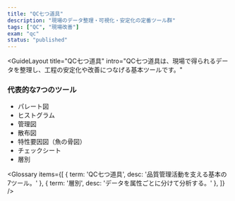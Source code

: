 ```yaml
---
title: "QC七つ道具"
description: "現場のデータ整理・可視化・安定化の定番ツール群"
tags: ["QC", "現場改善"]
exam: "qc"
status: "published"
---
```




<GuideLayout
  title="QC七つ道具"
  intro="QC七つ道具は、現場で得られるデータを整理し、工程の安定化や改善につなげる基本ツールです。"
>

<section style={{ marginBottom: 24 }}>
  <h3 style={{ fontSize: 20, fontWeight: 800, margin: '0 0 12px' }}>代表的な7つのツール</h3>
  <ul style={{ marginLeft: 20, color:'#475569' }}>
    <li>パレート図</li>
    <li>ヒストグラム</li>
    <li>管理図</li>
    <li>散布図</li>
    <li>特性要因図（魚の骨図）</li>
    <li>チェックシート</li>
    <li>層別</li>
  </ul>
</section>

<Glossary items={[
  { term: 'QC七つ道具', desc: '品質管理活動を支える基本の7ツール。' },
  { term: '層別', desc: 'データを属性ごとに分けて分析する。' },
]} />

<section style={{ maxWidth: 760, margin:'0 auto', display:'grid', gap:12 }}>
  <QA q="QC七つ道具の目的は？" a="データに基づき問題を可視化し、再現性ある改善を進めるため。" />
  <QA q="パレート図でわかることは？" a="重要度の高い問題（多数を占める少数の要因）を把握できる。" />
</section>

</GuideLayout>
